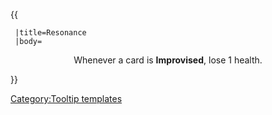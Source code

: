 {{ {{{1|Tooltip hover box}}}
  |title=Resonance
  |body=<center>Whenever a card is '''Improvised''', lose 1 health.</center>
}}<noinclude>[[Category:Tooltip templates]]</noinclude>